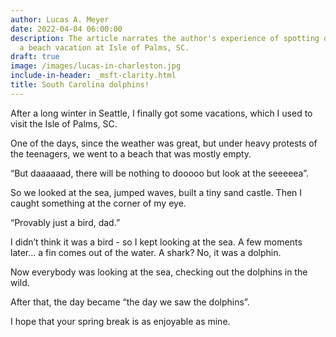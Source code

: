 ```yaml
---
author: Lucas A. Meyer
date: 2022-04-04 06:00:00
description: The article narrates the author's experience of spotting dolphins during
  a beach vacation at Isle of Palms, SC.
draft: true
image: /images/lucas-in-charleston.jpg
include-in-header: _msft-clarity.html
title: South Carolina dolphins!
---
```

<article data-clarity-region="article">


After a long winter in Seattle, I finally got some vacations, which I used to visit the Isle of Palms, SC. 

One of the days, since the weather was great, but under heavy protests of the teenagers, we went to a beach that was mostly empty. 

“But daaaaaad, there will be nothing to dooooo but look at the seeeeea”. 

So we looked at the sea, jumped waves, built a tiny sand castle. Then I caught something at the corner of my eye. 

“Provably just a bird, dad.”

I didn’t think it was a bird - so I kept looking at the sea. A few moments later… a fin comes out of the water. A shark? No, it was a dolphin.

Now everybody was looking at the sea, checking out the dolphins in the wild. 

After that, the day became “the day we saw the dolphins”. 

I hope that your spring break is as enjoyable as mine.

</article>